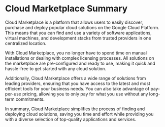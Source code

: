 

# Cloud Marketplace Summary

Cloud Marketplace is a platform that allows users to easily discover, purchase and deploy popular cloud solutions on the Google Cloud Platform. This means that you can find and use a variety of software applications, virtual machines, and development stacks from trusted providers in one centralized location.

With Cloud Marketplace, you no longer have to spend time on manual installations or dealing with complex licensing processes. All solutions on the marketplace are pre-configured and ready to use, making it quick and hassle-free to get started with any cloud solution.

Additionally, Cloud Marketplace offers a wide range of solutions from leading providers, ensuring that you have access to the latest and most efficient tools for your business needs. You can also take advantage of pay-per-use pricing, allowing you to only pay for what you use without any long-term commitments.

In summary, Cloud Marketplace simplifies the process of finding and deploying cloud solutions, saving you time and effort while providing you with a diverse selection of top-quality applications and services.